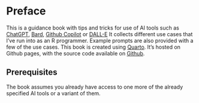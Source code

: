 # Preface {.unnumbered}

This is a guidance book with tips and tricks for use of AI tools such as [ChatGPT](https://chat.openai.com/), [Bard](https://bard.google.com/), [Github Copilot](https://github.com/features/copilot) or [DALL-E](https://openai.com/dall-e-2) It collects different use cases that I've run into as an R programmer. Example prompts are also provided with a few of the use cases. This book is created using [Quarto](https://quarto.org/). It's hosted on Github pages, with the source code available on [Github](https:://www.github.com/parmsam/tips-and-tricks-ai-tools).

## Prerequisites

The book assumes you already have access to one more of the already specified AI tools or a variant of them.
